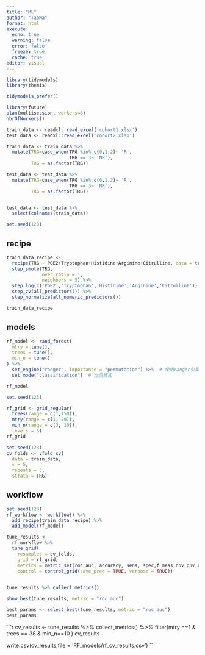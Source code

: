 ---
title: "ML"
author: "TaoMa"
format: html
execute:
  echo: true
  warning: false
  error: false
  freeze: true
  cache: true
editor: visual
---


```{r}

library(tidymodels)
library(themis)

```

```{r}
tidymodels_prefer()

```

```{r}
library(future)
plan(multisession, workers=8)
nbrOfWorkers() 
```

```{r}

train_data <- readxl::read_excel('cohort1.xlsx')
test_data <- readxl::read_excel('cohort2.xlsx')

```

```{r}
train_data <- train_data %>%
  mutate(TRG=case_when(TRG %in% c(0,1,2)~ 'R',
                       TRG == 3~ 'NR'),
         TRG = as.factor(TRG))

test_data <- test_data %>%
  mutate(TRG=case_when(TRG %in% c(0,1,2)~ 'R',
                       TRG == 3~ 'NR'),
         TRG = as.factor(TRG))


test_data <- test_data %>% 
  select(colnames(train_data))
```

```{r}
set.seed(123)
```

## recipe

```{r}
train_data_recipe <- 
  recipe(TRG ~ PGE2+Tryptophan+Histidine+Arginine+Citrulline, data = train_data) %>% 
  step_smote(TRG, 
             over_ratio = 1,  
             neighbors = 3) %>% 
  step_log(c('PGE2','Tryptophan','Histidine','Arginine','Citrulline')) %>% 
  step_zv(all_predictors()) %>% 
  step_normalize(all_numeric_predictors())

train_data_recipe
```

## models

```{r}
rf_model <- rand_forest(
  mtry = tune(),          
  trees = tune(),       
  min_n = tune()        
) %>%
  set_engine("ranger", importance = "permutation") %>%  # 使用ranger引擎
  set_mode("classification")  # 分类模式

rf_model
```


```{r}
set.seed(123)

rf_grid <- grid_regular(
  trees(range = c(1,150)),
  mtry(range = c(1, 20)), 
  min_n(range = c(3, 10)), 
  levels = 5)
rf_grid
```


```{r}

set.seed(123)
cv_folds <- vfold_cv(
  data = train_data, 
  v = 5, 
  repeats = 5,
  strata = TRG)

```

## workflow

```{r}
set.seed(123)
rf_workflow <- workflow() %>%
  add_recipe(train_data_recipe) %>%
  add_model(rf_model)

tune_results <- 
  rf_workflow %>% 
  tune_grid(
    resamples = cv_folds,
    grid = rf_grid,
    metrics = metric_set(roc_auc, accuracy, sens, spec,f_meas,npv,ppv,recall,mcc,kap),
    control = control_grid(save_pred = TRUE, verbose = TRUE))
  
```

```{r}

tune_results %>% collect_metrics()


```

```{r}

show_best(tune_results, metric = "roc_auc")

```

```{r}

best_params <- select_best(tune_results, metric = "roc_auc")
best_params
```

```{r}

cv_results <- tune_results %>% 
  collect_metrics() %>% 
  filter(mtry ==1 & trees == 38 & min_n==10 )
cv_results

write.csv(cv_results,file = 'RF_models/rf_cv_results.csv')
``